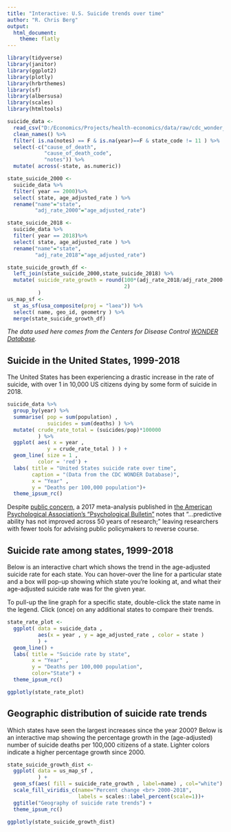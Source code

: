 ```yaml
---
title: "Interactive: U.S. Suicide trends over time"
author: "R. Chris Berg"
output: 
  html_document: 
    theme: flatly
---
```


```r

library(tidyverse)
library(janitor)
library(ggplot2)
library(plotly)
library(hrbrthemes)
library(sf)
library(albersusa)
library(scales)
library(htmltools)

suicide_data <- 
  read_csv("D:/Economics/Projects/health-economics/data/raw/cdc_wonder_suicide_raw.csv") %>%
  clean_names() %>%
  filter( is.na(notes) == F & is.na(year)==F & state_code != 11 ) %>%
  select(-c("cause_of_death",
            "cause_of_death_code",
            "notes")) %>%
  mutate( across(-state, as.numeric))

state_suicide_2000 <- 
  suicide_data %>%
  filter( year == 2000)%>%
  select( state, age_adjusted_rate ) %>%
  rename("name"="state",
         "adj_rate_2000"="age_adjusted_rate")

state_suicide_2018 <- 
  suicide_data %>%
  filter( year == 2018)%>%
  select( state, age_adjusted_rate ) %>%
  rename("name"="state",
         "adj_rate_2018"="age_adjusted_rate")

state_suicide_growth_df <- 
  left_join(state_suicide_2000,state_suicide_2018) %>%
  mutate( suicide_rate_growth = round(100*(adj_rate_2018/adj_rate_2000-1),
                                      2)
          )
us_map_sf <- 
  st_as_sf(usa_composite(proj = "laea")) %>%
  select( name, geo_id, geometry ) %>%
  merge(state_suicide_growth_df)

```

*The data used here comes from the Centers for Disease Control [WONDER Database](https://wonder.cdc.gov/).*

## Suicide in the United States, 1999-2018

The United States has been experiencing a drastic increase in the rate of suicide, with over 1 in 10,000 US citizens dying by some form of suicide in 2018. 

```r
suicide_data %>% 
  group_by(year) %>%
  summarise( pop = sum(population) ,
             suicides = sum(deaths) ) %>%
  mutate( crude_rate_total = (suicides/pop)*100000 
          ) %>%
  ggplot( aes( x = year , 
             y = crude_rate_total ) ) + 
  geom_line( size = 1 ,
          color = 'red') + 
  labs( title = "United States suicide rate over time",
        caption = "(Data from the CDC WONDER Database)",
        x = "Year" , 
        y = "Deaths per 100,000 population")+
  theme_ipsum_rc()
```

Despite [public concern](https://www.usatoday.com/story/news/nation/2020/01/30/u-s-suicide-rate-rose-again-2018-how-can-suicide-prevention-save-lives/4616479002/), a 2017 meta-analysis published in [the American Psychological Association's "Psychological Bulletin"](https://psycnet.apa.org/record/2016-54856-001) notes that "...predictive ability has not improved across 50 years of research;" leaving researchers with fewer tools for advising public policymakers to reverse course.

## Suicide rate among states, 1999-2018

Below is an interactive chart which shows the trend in the age-adjusted suicide rate for each state. You can hover-over the line for a particular state and a box will pop-up showing which state you're looking at, and what their age-adjusted suicide rate was for the given year.

To pull-up the line graph for a specific state, double-click the state name in the legend. Click (once) on any additional states to compare their trends.

```r
state_rate_plot <- 
  ggplot( data = suicide_data , 
          aes(x = year , y = age_adjusted_rate , color = state )
          ) +
  geom_line() +
  labs( title = "Suicide rate by state",
        x = "Year" , 
        y = "Deaths per 100,000 population",
        color="State") +
  theme_ipsum_rc()

ggplotly(state_rate_plot)
```

## Geographic distribution of suicide rate trends

Which states have seen the largest increases since the year 2000? Below is an interactive map showing the percentage growth in the (age-adjusted) number of suicide deaths per 100,000 citizens of a state. Lighter colors indicate a higher percentage growth since 2000.

```r

state_suicide_growth_dist <- 
  ggplot( data = us_map_sf , 
          ) +
  geom_sf(aes( fill = suicide_rate_growth , label=name) , col="white") +
  scale_fill_viridis_c(name="Percent change <br> 2000-2018",
                       labels = scales::label_percent(scale=1))+
  ggtitle("Geography of suicide rate trends") +
  theme_ipsum_rc()

ggplotly(state_suicide_growth_dist)
```